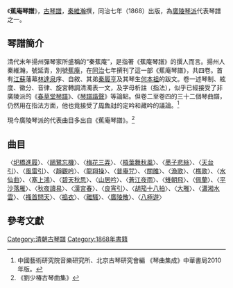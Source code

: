 《'''蕉庵琴譜'''》，[[古琴譜|古琴譜]]，[[秦維瀚|秦維瀚]]撰，同治七年（1868）出版，為[[廣陵琴派|廣陵琴派]]代表琴譜之一。

==琴譜簡介==
清代末年揚州彈琴家所盛稱的“秦蕉庵”，是指著《蕉庵琴譜》的撰人而言。揚州人秦維瀚，號延青，別號[[蕉庵|蕉庵]]，在[[同治|同治]]七年撰刊了這一部《蕉庵琴譜》，共四卷。首有[[江蘇|江蘇]]藩幕[[林達泉|林達泉]]序、自敘、其弟[[秦履亨|秦履亨]]及其琴生[[何本祖|何本祖]]的跋文。卷一述琴制、絃度、徽分、音律、旋宮轉調清濁表一文，及字母析註（指法），似乎已經接受了非廣陵派的《[[春草堂琴譜|春草堂琴譜]]》、《[[琴譜諧聲|琴譜諧聲]]》等論點。但卷二至卷四的三十二個琴曲譜，仍然用在指法方面，他也竟接受了[[周魯封|周魯封]]的定吟和藏吟的議論。<ref>中國藝術研究院音樂研究所、北京古琴研究會編 《琴曲集成》中華書局2010年版。</ref>

現今廣陵琴派的代表曲目多出自《蕉庵琴譜》。<ref>《劉少椿古琴曲集》</ref>

== 曲目 ==

〈[[圯橋進履|圯橋進履]]〉、〈[[鷗鷺忘機|鷗鷺忘機]]〉、〈[[梅花三弄|梅花三弄]]〉、〈[[梧葉舞秋風|梧葉舞秋風]]〉、〈[[墨子悲絲|墨子悲絲]]〉、〈[[天台引|天台引]]〉、〈[[風雷引|風雷引]]〉、〈[[靜觀吟|靜觀吟]]〉、〈[[龍翔操|龍翔操]]〉、〈[[普庵咒|普庵咒]]〉、〈[[關雎_(古琴曲)|關雎]]〉、〈[[漁歌|漁歌]]〉、〈[[樵歌|樵歌]]〉、〈[[水仙操|水仙曲]]〉、〈[[塞上鴻|塞上鴻]]〉、〈[[碧天秋思|碧天秋思]]〉、〈[[山居吟|山居吟]]〉、〈[[蒼江夜雨|蒼江夜雨]]〉、〈[[雉朝飛|雉朝飛]]〉、〈[[佩蘭_(古琴曲)|佩蘭]]〉、〈[[平沙落雁|平沙落雁]]〉、〈[[秋夜讀易|秋夜讀易]]〉、〈[[漢宮春|漢宮春]]〉、〈[[良宵引|良宵引]]〉、〈[[胡笳十八拍|胡笳十八拍]]〉、〈[[大雅_(古琴曲)|大雅]]〉、〈[[瀟湘水雲|瀟湘水雲]]〉、〈[[搔首問天|搔首問天]]〉、〈[[搗衣_(古琴曲)|搗衣]]〉、〈[[離騷|離騷]]〉、〈[[廣陵散|廣陵散]]〉、〈[[八極遊|八極遊]]〉

==參考文獻==

[[Category:清朝古琴譜|Category:清朝古琴譜]]
[[Category:1868年書籍|Category:1868年書籍]]